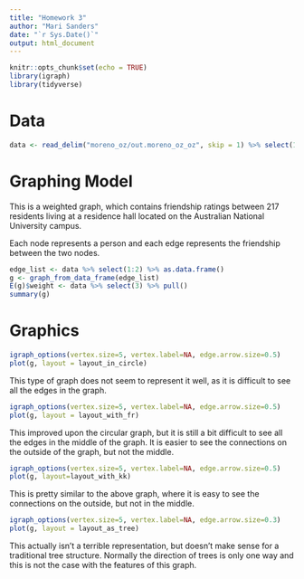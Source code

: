```yaml
---
title: "Homework 3"
author: "Mari Sanders"
date: "`r Sys.Date()`"
output: html_document
---
```


```r
knitr::opts_chunk$set(echo = TRUE)
library(igraph)
library(tidyverse)
```

# Data 

```r
data <- read_delim("moreno_oz/out.moreno_oz_oz", skip = 1) %>% select(1:3) 
```

# Graphing Model 

This is a weighted graph, which contains friendship ratings between 217 residents living at a residence hall located on the Australian National University campus. 

Each node represents a person and each edge represents the friendship between the two nodes. 

```r
edge_list <- data %>% select(1:2) %>% as.data.frame()
g <- graph_from_data_frame(edge_list)
E(g)$weight <- data %>% select(3) %>% pull()
summary(g)
```

# Graphics 

```r
igraph_options(vertex.size=5, vertex.label=NA, edge.arrow.size=0.5)
plot(g, layout = layout_in_circle)
```

This type of graph does not seem to represent it well, as it is difficult to see all the edges in the graph. 

```r
igraph_options(vertex.size=5, vertex.label=NA, edge.arrow.size=0.5)
plot(g, layout = layout_with_fr)
```

This improved upon the circular graph, but it is still a bit difficult to see all the edges in the middle of the graph. It is easier to see the connections on the outside of the graph, but not the middle. 

```r
igraph_options(vertex.size=5, vertex.label=NA, edge.arrow.size=0.5)
plot(g, layout=layout_with_kk)
```

This is pretty similar to the above graph, where it is easy to see the connections on the outside, but not in the middle. 

```r
igraph_options(vertex.size=5, vertex.label=NA, edge.arrow.size=0.3)
plot(g, layout = layout_as_tree)
```

This actually isn't a terrible representation, but doesn't make sense for a traditional tree structure. Normally the direction of trees is only one way and this is not the case with the features of this graph. 
